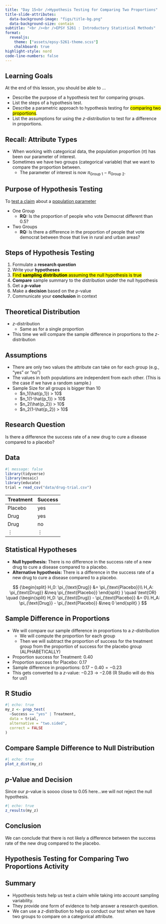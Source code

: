 ```yaml
---
title: "Day 15<br />Hypothesis Testing for Comparing Two Proportions"
title-slide-attributes:
  data-background-image: "figs/title-bg.png"
  data-background-size: contain
subtitle: "<br /><br />EPSY 5261 : Introductory Statistical Methods"
format:
  revealjs: 
    theme: ["assets/epsy-5261-theme.scss"]
    chalkboard: true
highlight-style: nord
code-line-numbers: false
---
```




## Learning Goals

At the end of this lesson, you should be able to ...

- Describe the purpose of a hypothesis test for comparing groups.
- List the steps of a hypothesis test.
- Describe a parametric approach to hypothesis testing for <mark>comparing two proportions</mark>.
- List the assumptions for using the *z*-distribution to test for a difference in proportions.


## Recall: Attribute Types

- When working with categorical data, the population proportion ($\pi$) has been our parameter of interest.
- Sometimes we have two groups (categorical variable) that we want to compare the proportion between.
  + The parameter of interest is now $\pi_{\text{Group 1}}-\pi_{\text{Group 2}}$.

  
  
  
## Purpose of Hypothesis Testing

To [test a claim]{style="text-decoration: underline;"} about a [population parameter]{style="text-decoration: underline;"}

- One Group
  + **RQ:** Is the proportion of people who vote Democrat different than 0.5?
- Two Groups 
  + **RQ:** Is there a difference in the proportion of people that vote democrat between those that live in rural and urban areas?


## Steps of Hypothesis Testing {#sec-slide-9}

1. Formulate a **research question**
2. Write your **hypotheses**
3. <mark>Find **sampling distribution** assuming the null hypothesis is true</mark>
4. **Compare** sample summary to the distribution under the null hypothesis
5. Get a **_p_-value**
6. Make a **decision** based on the *p*-value 
7. Communicate your **conclusion** in context


## Theoretical Distribution

- *z*-distribution
  + Same as for a single proportion
- This time we will compare the sample difference in proportions to the *z*-distribution


## Assumptions {.smaller}

- There are only two values the attribute can take on for each group (e.g., "yes" or "no")
- The values in both populations are independent from each other. (This is the case if we have a random sample.)
- Sample Size for all groups is bigger than 10
  + $n_1(\hat{p_1}) > 10$
  + $n_1(1-\hat{p_1}) > 10$
  + $n_2(\hat{p_2}) > 10$
  + $n_2(1-\hat{p_2}) > 10$



## Research Question

Is there a difference the success rate of a new drug to cure a disease compared to a placebo?


## Data

```r
#| message: false
library(tidyverse)
library(mosaic)
library(educate)
trial = read_csv("data/drug-trial.csv")
```

| **Treatment**   | **Success** |
| --------------- | -------- |
| Placebo         | yes      |
| Drug            | yes      |
| Drug            | no       |
| &vellip;        | &vellip; |



## Statistical Hypotheses {.smaller}

- **Null hypothesis:** There is no difference in the success rate of a new drug to cure a disease compared to a placebo.
- **Alternative hypothesis:** There is a difference in the success rate of a new drug to cure a disease compared to a placebo.

$$
{\begin{split}
H_0: \pi_{\text{Drug}} &=    \pi_{\text{Placebo}}\\
H_A: \pi_{\text{Drug}} &\neq \pi_{\text{Placebo}}
\end{split}
} \quad \text{OR} \quad {\begin{split}
H_0: \pi_{\text{Drug}} - \pi_{\text{Placebo}} &= 0\\
H_A: \pi_{\text{Drug}} - \pi_{\text{Placebo}} &\neq 0
\end{split}
}
$$


## Sample Difference in Proportions {.smaller}

- We will compare our sample difference in proportions to a *z*-distribution
  + We will compute the proportion for each group
  + Then we will subtract the proportion of success for the treatment group from the proportion of success for the placebo group (ALPHABETICALLY)
- Proportion success for Treatment: 0.40
- Proportion success for Placebo: 0.17
- Sample difference in proportions: $0.17 - 0.40 = -0.23$
- This gets converted to a *z*-value: $-0.23$ → $-2.08$ (R Studio will do this for us!)


## R Studio

```r
#| echo: true
my_z <- prop_test(
  ~Success == "yes" | Treatment, 
  data = trial,
  alternative = "two.sided",
  correct = FALSE
) 
```


## Compare Sample Difference to Null Distribution

```r
#| echo: true
plot_z_dist(my_z)
```


## *p*-Value and Decision

Since our *p*-value is soooo close to 0.05 here...we will not reject the null hypothesis.


```r
#| echo: true
z_results(my_z)
```


## Conclusion

We can conclude that there is not likely a difference between the success rate of the new drug compared to the placebo.



## Hypothesis Testing for Comparing Two Proportions Activity {.center background-image="figs/section-bg.png" background-size=contain}


## Summary

- Hypothesis tests help us test a claim while taking into account sampling variability.
- They provide one form of evidence to help answer a research question.
- We can use a *z*-distribution to help us conduct our test when we have two groups to compare on a categorical attribute.




